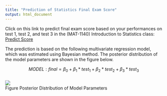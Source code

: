 ---
title: "Prediction of Statistics Final Exam Score"
output: html_document
---

Click on this link to predict final exam score based on your performances on test 1, test 2, and test 3 in the (MAT-1140) Introduction to Statistics class: [Predict Score](https://amlanbanerjee.shinyapps.io/mat1140_finalscore_predict/)


The prediction is based on the following multivariate regression model, which was estimated using Bayesian method. The posterior distribution of the model parameters are shown in the figure below.   

$$ MODEL: final = \beta_0 + \beta_1 * test_1 + \beta_2 * test_2 + \beta_3 * test_3 $$   
<img src="C:/Users/Amlan/Documents/Amlan's Website/MAT1140PredictPostMarg1.PNG" />
<figcaption>Figure Posterior Distribution of Model Parameters</figcaption>
